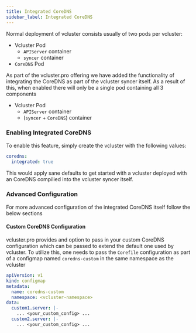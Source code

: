 ```yaml
---
title: Integrated CoreDNS
sidebar_label: Integrated CoreDNS 
---
```


Normal deployment of vcluster consists usually of two pods per vcluster:
- Vcluster Pod
    - `APIServer` container 
    - `syncer` container
- `CoreDNS` Pod

As part of the vcluster.pro offering we have added the functionality of integrating the
CoreDNS as part of the vcluster syncer itself. As a result of this, when enabled there will only be
a single pod containing all 3 components 
- Vcluster Pod
    - `APIServer` container
    - (`syncer` + `CoreDNS`) container

### Enabling Integrated CoreDNS

To enable this feature, simply create the vcluster with the following values:

```yaml
coredns:
  integrated: true
```

This would apply sane defaults to get started with a vcluster deployed with an CoreDNS compilied into
the vcluster syncer itself.

### Advanced Configuration

For more advanced configuration of the integrated CoreDNS itself follow the below sections

#### Custom CoreDNS Configuration

vcluster.pro provides and option to pass in your custom CoreDNS configuration which can be passed to extend the default one used by vcluster.
To utilize this, one needs to pass the `Corefile` configuration as part of a configmap named `coredns-custom` in the same namespace as the vcluster

```yaml
apiVersion: v1
kind: configmap
metadata:
  name: coredns-custom
  namespace: <vcluster-namespace>
data:
  custom1.server: |-
    ... <your_custom_config> ...
  custom2.server: |-
    ... <your_custom_config> ...
```
